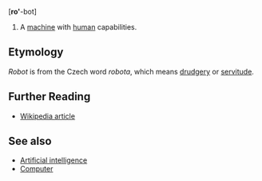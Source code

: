[<b>ro'</b>-bot]

# A [[machine]] with [[human]] capabilities.

==Etymology==

''Robot'' is from the Czech word ''robota'', which means [[drudgery]] or [[servitude]].

==Further Reading==
* [[w:robot|Wikipedia article]]

==See also==
* [[Artificial intelligence]]
* [[Computer]]